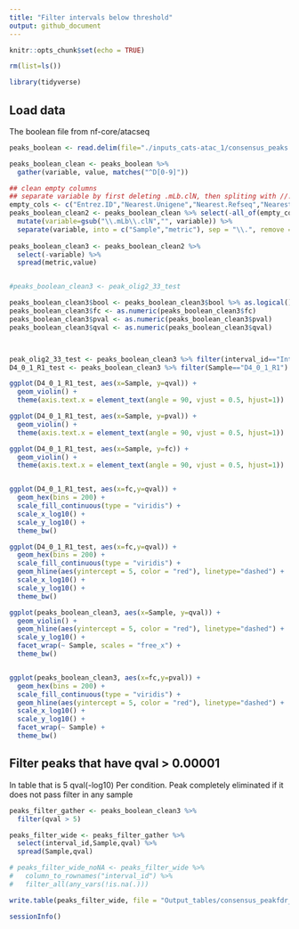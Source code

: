 ```yaml
---
title: "Filter intervals below threshold"
output: github_document
---
```


```r
knitr::opts_chunk$set(echo = TRUE)
```


```r
rm(list=ls())

library(tidyverse)

```

## Load data

The boolean file from nf-core/atacseq 
  

```r

peaks_boolean <- read.delim(file="./inputs_cats-atac_1/consensus_peaks.mLb.clN.boolean.annotatePeaks.txt",header=TRUE, stringsAsFactors = FALSE)

```

```r

peaks_boolean_clean <- peaks_boolean %>%
  gather(variable, value, matches("^D[0-9]"))

## clean empty columns
## separate variable by first deleting .mLb.clN, then spliting with //.
empty_cols <- c("Entrez.ID","Nearest.Unigene","Nearest.Refseq","Nearest.Ensembl","Gene.Name","Gene.Alias","Gene.Description","Gene.Type")
peaks_boolean_clean2 <- peaks_boolean_clean %>% select(-all_of(empty_cols)) %>%
  mutate(variable=gsub("\\.mLb\\.clN","", variable)) %>%
  separate(variable, into = c("Sample","metric"), sep = "\\.", remove = FALSE)
  
peaks_boolean_clean3 <- peaks_boolean_clean2 %>%
  select(-variable) %>%
  spread(metric,value)


#peaks_boolean_clean3 <- peak_olig2_33_test

peaks_boolean_clean3$bool <- peaks_boolean_clean3$bool %>% as.logical()
peaks_boolean_clean3$fc <- as.numeric(peaks_boolean_clean3$fc)
peaks_boolean_clean3$pval <- as.numeric(peaks_boolean_clean3$pval)
peaks_boolean_clean3$qval <- as.numeric(peaks_boolean_clean3$qval)



peak_olig2_33_test <- peaks_boolean_clean3 %>% filter(interval_id=="Interval_75371")
D4_0_1_R1_test <- peaks_boolean_clean3 %>% filter(Sample=="D4_0_1_R1")

```



```r

ggplot(D4_0_1_R1_test, aes(x=Sample, y=qval)) +
  geom_violin() +
  theme(axis.text.x = element_text(angle = 90, vjust = 0.5, hjust=1))

ggplot(D4_0_1_R1_test, aes(x=Sample, y=pval)) +
  geom_violin() +
  theme(axis.text.x = element_text(angle = 90, vjust = 0.5, hjust=1))

ggplot(D4_0_1_R1_test, aes(x=Sample, y=fc)) +
  geom_violin() +
  theme(axis.text.x = element_text(angle = 90, vjust = 0.5, hjust=1))


ggplot(D4_0_1_R1_test, aes(x=fc,y=qval)) +
  geom_hex(bins = 200) +
  scale_fill_continuous(type = "viridis") +
  scale_x_log10() +
  scale_y_log10() +
  theme_bw()

ggplot(D4_0_1_R1_test, aes(x=fc,y=qval)) +
  geom_hex(bins = 200) +
  scale_fill_continuous(type = "viridis") +
  geom_hline(aes(yintercept = 5, color = "red"), linetype="dashed") + 
  scale_x_log10() +
  scale_y_log10() +
  theme_bw()

```

```r
ggplot(peaks_boolean_clean3, aes(x=Sample, y=qval)) +
  geom_violin() +
  geom_hline(aes(yintercept = 5, color = "red"), linetype="dashed") + 
  scale_y_log10() +
  facet_wrap(~ Sample, scales = "free_x") +
  theme_bw()


ggplot(peaks_boolean_clean3, aes(x=fc,y=pval)) +
  geom_hex(bins = 200) +
  scale_fill_continuous(type = "viridis") +
  geom_hline(aes(yintercept = 5, color = "red"), linetype="dashed") + 
  scale_x_log10() +
  scale_y_log10() +
  facet_wrap(~ Sample) +
  theme_bw()


```


## Filter peaks that have qval > 0.00001

In table that is 5 qval(-log10)
Per condition. Peak completely eliminated if it does not pass filter in any sample

```r

peaks_filter_gather <- peaks_boolean_clean3 %>%
  filter(qval > 5)

peaks_filter_wide <- peaks_filter_gather %>%
  select(interval_id,Sample,qval) %>%
  spread(Sample,qval)

# peaks_filter_wide_noNA <- peaks_filter_wide %>%
#   column_to_rownames("interval_id") %>%
#   filter_all(any_vars(!is.na(.)))

write.table(peaks_filter_wide, file = "Output_tables/consensus_peakfdr_filtered.csv", quote = FALSE, row.names = FALSE)

```





```r
sessionInfo()
```

